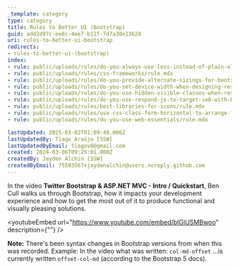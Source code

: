 ```yaml
---
_template: category
type: category
title: Rules to Better UI (Bootstrap)
guid: add2d97c-ee8c-4ee7-b11f-7d7a30e13628
uri: rules-to-better-ui-bootstrap
redirects:
- rules-to-better-ui-(bootstrap)
index:
- rule: public/uploads/rules/do-you-always-use-less-instead-of-plain-old-css/rule.mdx
- rule: public/uploads/rules/css-frameworks/rule.mdx
- rule: public/uploads/rules/do-you-provide-alternate-sizings-for-bootstrap-columns/rule.mdx
- rule: public/uploads/rules/do-you-set-device-width-when-designing-responsive-web-applications/rule.mdx
- rule: public/uploads/rules/do-you-use-hidden-visible-classes-when-resizing-to-hide-show-content/rule.mdx
- rule: public/uploads/rules/do-you-use-respond-js-to-target-ie8-with-bootstrap/rule.mdx
- rule: public/uploads/rules/best-libraries-for-icons/rule.mdx
- rule: public/uploads/rules/use-css-class-form-horizontal-to-arrange-fields-and-labels/rule.mdx
- rule: public/uploads/rules/do-you-use-web-essentials/rule.mdx

lastUpdated: 2025-03-02T01:09:49.000Z
lastUpdatedBy: Tiago Araújo [SSW]
lastUpdatedByEmail: tiagov8@gmail.com
created: 2024-03-06T09:25:01.000Z
createdBy: Jayden Alchin [SSW]
createdByEmail: 75593567+jaydenalchin@users.noreply.github.com
---
```


In the video **Twitter Bootstrap & ASP.NET MVC - Intro / Quickstart**, Ben Cull walks us through Bootstrap, how it impacts your development experience and how to get the most out of it to produce functional and visually pleasing solutions.

<youtubeEmbed url="https://www.youtube.com/embed/bIGiUSMBwoo" description={""} />

**Note:** There's been syntax changes in Bootstrap versions from when this was recorded. Example: In the video what was written: `col-md-offset` ...is currently written `offset-col-md` (according to the Bootstrap 5 docs).
